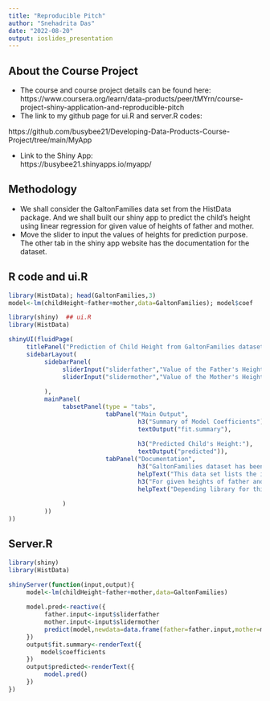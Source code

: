 ---
title: "Reproducible Pitch"
author: "Snehadrita Das"
date: "2022-08-20"
output: ioslides_presentation
---

## About the Course Project  
* The course and course project details can be found here:   
https://www.coursera.org/learn/data-products/peer/tMYrn/course-project-shiny-application-and-reproducible-pitch  
* The link to my github page for ui.R and server.R codes:   

https://github.com/busybee21/Developing-Data-Products-Course-Project/tree/main/MyApp

* Link to the Shiny App:  
https://busybee21.shinyapps.io/myapp/

## Methodology   
* We shall consider the GaltonFamilies data set from the HistData package. And we shall built our shiny app to predict the child's height using linear regression for given value of heights of father and mother.  
* Move the slider to input the values of heights for prediction purpose. The other tab in the shiny app website has the documentation for the dataset.  

## R code and ui.R  

```{r}
library(HistData); head(GaltonFamilies,3)
model<-lm(childHeight~father+mother,data=GaltonFamilies); model$coef
```

```{r,results='hide'}
library(shiny)  ## ui.R
library(HistData)

shinyUI(fluidPage(
     titlePanel("Prediction of Child Height from GaltonFamilies dataset"),
     sidebarLayout(
          sidebarPanel(
               sliderInput("sliderfather","Value of the Father's Height",55,80,value = 65),
               sliderInput("slidermother","Value of the Mother's Height",55,80,value = 60),
               
          ),
          mainPanel(
               tabsetPanel(type = "tabs",
                           tabPanel("Main Output",
                                    h3("Summary of Model Coefficients"),
                                    textOutput("fit.summary"),
                                    
                                    h3("Predicted Child's Height:"),
                                    textOutput("predicted")),
                           tabPanel("Documentation",
                                    h3("GaltonFamilies dataset has been considered"),
                                    helpText("This data set lists the individual observations for 934 children in 205 families on which Galton (1886) based his cross-tabulation."),
                                    h3("For given heights of father and mother, child's height would be predicted"),
                                    helpText("Depending library for this dataset is UsingR")),
                           
               )
          ))
))


```

## Server.R  

```{r}
library(shiny)
library(HistData)

shinyServer(function(input,output){
     model<-lm(childHeight~father+mother,data=GaltonFamilies)
     
     model.pred<-reactive({
          father.input<-input$sliderfather
          mother.input<-input$slidermother
          predict(model,newdata=data.frame(father=father.input,mother=mother.input))
     })
     output$fit.summary<-renderText({
         model$coefficients
     })
     output$predicted<-renderText({
          model.pred()
     })
})

```
